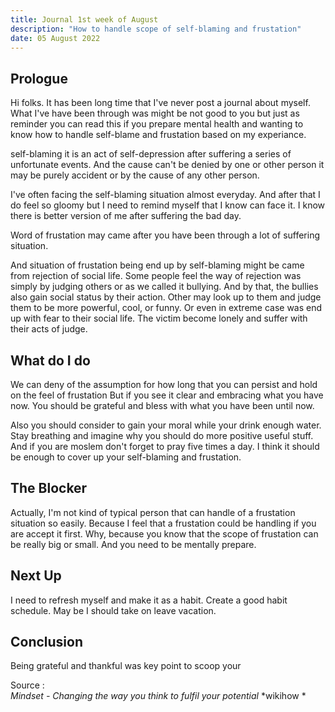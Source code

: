 ```yaml
---
title: Journal 1st week of August
description: "How to handle scope of self-blaming and frustation"
date: 05 August 2022
---
```


## Prologue
Hi folks. It has been long time that I've never post a journal about myself. What I've have been through was might be not good to you but just as reminder you can read this if you prepare mental health and wanting to know how to handle self-blame and frustation based on my experiance. 

self-blaming it is an act of self-depression after suffering a series of unfortunate events. And the cause can't be denied by one or other person it may be purely accident or by the cause of any other person. 

I've often facing the self-blaming situation almost everyday. And after that I do feel so gloomy but I need to remind myself that I know can face it. 
I know there is better version of me after suffering the bad day.

Word of frustation may came after you have been through a lot of suffering situation. 

And situation of frustation being end up by self-blaming might be came from rejection of social life. Some people feel the way of rejection was simply by judging others or as we called it bullying. And by that, the bullies also gain social status by their action. Other may look up to them and judge them to be more powerful, cool, or funny. Or even in extreme case was end up with fear to their social life. The victim become lonely and suffer with their acts of judge. 

## What do I do
We can deny of the assumption for how long that you can persist and hold on the feel of frustation
But if you see it clear and embracing what you have now. You should be grateful and bless with what you have been until now.

Also you should consider to gain your moral while your drink enough water. Stay breathing and imagine why you should do more positive useful stuff. 
And if you are moslem don't forget to pray five times a day. I think it should be enough to cover up your self-blaming and frustation.


## The Blocker
Actually, I'm not kind of typical person that can handle of a frustation situation so easily. Because I feel that a frustation could be handling if you are accept it first.
Why, because you know that the scope of frustation can be really big or small.
And you need to be mentally prepare.


## Next Up
I need to refresh myself and make it as a habit.
Create a good habit schedule. 
May be I should take on leave vacation.


## Conclusion
Being grateful and thankful was key point to scoop your


Source :  
*Mindset - Changing the way you think to fulfil your potential*
*wikihow *